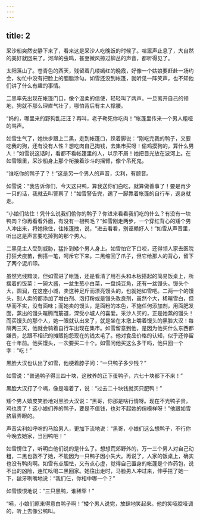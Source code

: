 ```yaml
---
---
---
```

title: 2
---




采沙船突然安静下来了，看来这是采沙人吃晚饭的时候了。喧嚣声止息了，大自然的美好就回来了。河岸的虫鸣，甚至微风掠过柳丛的声音，都听得见了。

太阳落山了。苍青色的西天，残留着几缕嫣红的晚霞，好像一个姑娘要赶赴一场约会，匆忙中没有把脸上的胭脂涂匀。如雪还没到帐篷，就听见一阵笑声，也不知他们讲了什么有趣的事情。

二黑率先出现在帐篷门口，像个温柔的信使，轻轻叫了两声。一旦离开自己的领地，狗就不那么理直气壮了，哪怕背后有主人撑腰。

“妈的，哪里来的野狗乱汪汪？再叫，老子勒死你吃肉！”帐篷里传来一个男人粗哑的骂声。

如雪生气了，她快步跟上二黑，走到帐篷口，跺着脚说：“刚吃完我的鸭子，又要吃我的狗，还有没有人性？想吃肉自己掏钱，去集市买呀！偷鸡摸狗的，算什么男人！”如雪说这话时，看都不看帐篷里的人，以示不屑！她把目光放在波河上。在如雪眼里，采沙船身上那个衔接着沙斗的摇臂，像个吊死鬼。

“谁吃你的鸭子了？！”这是另一个男人的声音，尖利，有颤音。

如雪说：“我告诉你们，今天这只鸭，算我送你们白吃，就算做善事了！要是再少一只的话，我就去叫警察了！”如雪警告完，踢了一脚靠着帐篷的自行车，返身就走。

“小娘们站住！凭什么说我们偷你的鸭子？你进来看看我们吃的什么？有没有一块鸭肉？你再看看外面，有没有一根鸭毛？”如雪刚走两步，一个穿红背心的矮个男人冲出来，将她揪住，往帐篷拽，说，“进去看看，别诬赖好人！”如雪从声音里，听出这是声言要吃掉狗的那个男人。

二黑见主人受到威胁，猛扑到矮个男人身上。如雪怕它下口咬，还得领人家去医院打狂犬疫苗，倒搭一笔，呵斥它下来。二黑缩回了爪子，但它给那人的背心，留下了两个泥爪印。

虽然光线黯淡，但如雪进了帐篷，还是看清了用石头和木板搭起的简易饭桌上，所摆着的饭菜：一碗大酱，一盆生葱小白菜，一盘炖豆角，还有一盆馒头。馒头个大，圆润，在这座小城，卖这种足斤而漂亮馒头的，也就她如雪吧。二两一个的馒头，别人卖的都添加了增白剂、泡打粉或是馒头改良剂，虽然个大，稀暄雪白，但华而不实，没有面味；而她卖的馒头，是面粉的本色，不施任何添加剂，用面肥发面，蒸出的馒头暄腾而筋道，深受小城人的喜爱。采沙人买的，正是她蒸的馒头！而买馒头的那个人，她一眼就认出来了，就是坐在木墩上嚼着馒头的黑脸大汉！每隔两三天，他就会骑着自行车出现在集市。如雪留意到他，是因为他买什么东西都嫌贵，总跟不相识的摊贩抱怨现在的钱太毛了。他对食品价格的认知，似乎还停留在十年前。他买馒头，一次要买二十个。如雪问他买这么多干吗，他只回一个字：“吃！”

黑脸大汉也认出了如雪，他梗着脖子问：“一只鸭子多少钱？”

如雪说：“普通鸭子得三四十块，这散养的正下蛋鸭子，六七十块都下不来！”

黑脸大汉打了个嗝，像是噎着了，说：“过去二十块钱就买只肥鸭！”

矮个男人嬉皮笑脸地对黑脸大汉说：“黑哥，你那是啥行情呀。现在不光鸭子贵，鸡也贵了！这小娘们养的鸭子，要是不值钱，也对不起她的俏模样呀！”他跟如雪挤眉弄眼的。

声音尖利如呼哨的马脸男人，更加下流地说：“黑哥，小娘们这么想鸭子，不行你今晚去她家，当回鸭吧！”

如雪愣住了，听明白他们说的是什么了。想想荒郊野外的，万一三个男人对自己动粗，二黑也救不了她，不能因为一只鸭子因小失大。再说了，人家的饭桌上，确实也没有鸭肉啊。如雪有点胆怯，又有点心虚，觉得自己置身的帐篷是个炸药包，说不出的凶险，连忙吆喝二黑回家。她往出走时，马脸男人冲过来，伸手拦了她一下，龇牙咧嘴地说：“我们仨，你相中哪一个？”

如雪恨恨地说：“三只黑鸭，谁稀罕！”

“嗬，小娘们原来得意白鸭子啊！”矮个男人说完，放肆地笑起来。他的笑哑腔哑调的，听上去像公鸭叫。